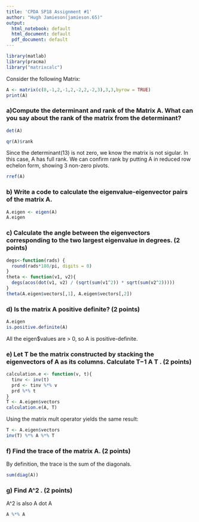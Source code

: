 ```yaml
---
title: 'CPDA SP18 Assignment #1'
author: "Hugh Jamieson(jamieson.65)"
output:
  html_notebook: default
  html_document: default
  pdf_document: default
---
```

```r
library(matlab)
library(pracma)
library("matrixcalc")

```

Consider the following Matrix:
```r
A <- matrix(c(8,-1,2,-1,2,-2,2,-2,3),3,3,byrow = TRUE)
print(A)
```
### a)Compute the determinant and rank of the Matrix A.  What can you say about the rank of the matrix from the determinant?
```r
det(A)

qr(A)$rank
```

Since the determinant(13) is not zero, we know the matrix is not sigular. In this case, A has full rank.  We can confirm rank by putting A in reduced row echelon form, showing 3 non-zero pivots.
```r
rref(A)
```

### b) Write a code to calculate the eigenvalue-eigenvector pairs of the matrix A.

```r
A.eigen <- eigen(A)
A.eigen
```
### c) Calculate the angle between the eigenvectors corresponding to the two largest eigenvalue in degrees. (2 points)
```r
degs<-function(rads) {
  round(rads*180/pi, digits = 0)
}
theta <- function(v1, v2){
  degs(acos(dot(v1, v2) / (sqrt(sum(v1^2)) * sqrt(sum(v2^2)))))
}
theta(A.eigen$vectors[,1], A.eigen$vectors[,2])
```

### d) Is the matrix A positive definite? (2 points)
```r
A.eigen
is.positive.definite(A)
```


All the eigen$values are > 0, so A is positive-definite.

### e) Let T be the matrix constructed by stacking the eigenvectors of A as its columns. Calculate T−1 A T . (2 points)
```r
calculation.e <- function(v, t){
  tinv <- inv(t)
  prd <- tinv %*% v
  prd %*% t
}
T <- A.eigen$vectors
calculation.e(A, T)
```
Using the matrix mult operator yields the same result:
```r
T <- A.eigen$vectors
inv(T) %*% A %*% T
```


### f) Find the trace of the matrix A. (2 points)
By definition, the trace is the sum of the diagonals.
```r
sum(diag(A))
```
### g) Find A^2 . (2 points)
A^2 is also A dot A
```r
A %*% A
```


